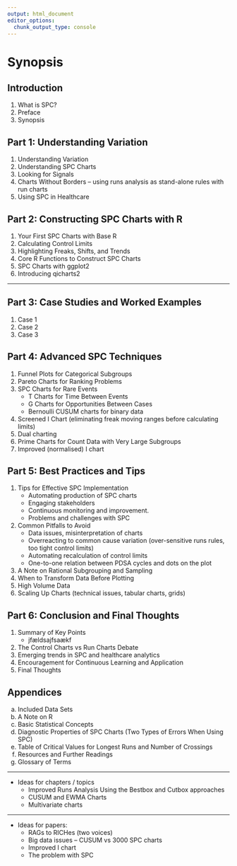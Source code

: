 ```yaml
---
output: html_document
editor_options: 
  chunk_output_type: console
---
```

# Synopsis {-#synopsis}


## Introduction {-}

1. What is SPC?
1. Preface
1. Synopsis

## Part 1: Understanding Variation {-}

1. Understanding Variation
1. Understanding SPC Charts
1. Looking for Signals
1. Charts Without Borders – using runs analysis as stand-alone rules with run charts
1. Using SPC in Healthcare

## Part 2: Constructing SPC Charts with R {-}

1. Your First SPC Charts with Base R
1. Calculating Control Limits
1. Highlighting Freaks, Shifts, and Trends
1. Core R Functions to Construct SPC Charts
1. SPC Charts with ggplot2
1. Introducing qicharts2

----

## Part 3: Case Studies and Worked Examples {-}

1. Case 1
1. Case 2
1. Case 3

## Part 4: Advanced SPC Techniques {-}

1. Funnel Plots for Categorical Subgroups
1. Pareto Charts for Ranking Problems
1. SPC Charts for Rare Events
    - T Charts for Time Between Events
    - G Charts for Opportunities Between Cases
    - Bernoulli CUSUM charts for binary data
1. Screened I Chart (eliminating freak moving ranges before calculating limits)
1. Dual charting
1. Prime Charts for Count Data with Very Large Subgroups
1. Improved (normalised) I chart

## Part 5: Best Practices and Tips {-}

1. Tips for Effective SPC Implementation
    - Automating production of SPC charts
    - Engaging stakeholders
    - Continuous monitoring and improvement.
    - Problems and challenges with SPC
1. Common Pitfalls to Avoid
    - Data issues, misinterpretation of charts
    - Overreacting to common cause variation (over-sensitive runs rules, too tight control limits)
    - Automating recalculation of control limits
    - One-to-one relation between PDSA cycles and dots on the plot
1. A Note on Rational Subgrouping and Sampling
1. When to Transform Data Before Plotting
1. High Volume Data
1. Scaling Up Charts (technical issues, tabular charts, grids)

## Part 6: Conclusion and Final Thoughts {-}

1. Summary of Key Points
    - jfældsajfsaækf
1. The Control Charts vs Run Charts Debate
1. Emerging trends in SPC and healthcare analytics
1. Encouragement for Continuous Learning and Application
1. Final Thoughts

## Appendices {-}

a. Included Data Sets
a. A Note on R
a. Basic Statistical Concepts
a. Diagnostic Properties of SPC Charts (Two Types of Errors When Using SPC)
a. Table of Critical Values for Longest Runs and Number of Crossings
a. Resources and Further Readings
a. Glossary of Terms

----

- Ideas for chapters / topics
    - Improved Runs Analysis Using the Bestbox and Cutbox approaches
    - CUSUM and EWMA Charts
    - Multivariate charts
    
----

- Ideas for papers:
  - RAGs to RICHes (two voices)
  - Big data issues -- CUSUM vs 3000 SPC charts
  - Improved I chart
  - The problem with SPC


